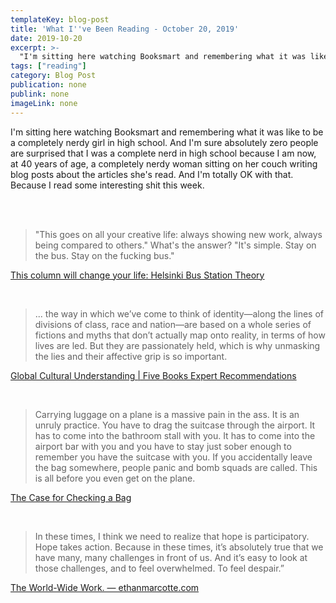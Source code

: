 ```yaml
---
templateKey: blog-post
title: 'What I''ve Been Reading - October 20, 2019'
date: 2019-10-20
excerpt: >-
  "I'm sitting here watching Booksmart and remembering what it was like to be a completely nerdy girl in high school. And I'm sure absolutely zero people are surprised that I was a complete nerd in high school because I am now, at 40 years of age, a completely nerdy woman sitting on her couch writing blog posts about the articles she's read. And I'm totally OK with that. Because I read some interesting shit this week."
tags: ["reading"]
category: Blog Post
publication: none
publink: none
imageLink: none
---
```


I'm sitting here watching Booksmart and remembering what it was like to be a completely nerdy girl in high school. And I'm sure absolutely zero people are surprised that I was a complete nerd in high school because I am now, at 40 years of age, a completely nerdy woman sitting on her couch writing blog posts about the articles she's read. And I'm totally OK with that. Because I read some interesting shit this week.

<br />
<br />

>"This goes on all your creative life: always showing new work, always being compared to others." What's the answer? "It's simple. Stay on the bus. Stay on the fucking bus."


[This column will change your life: Helsinki Bus Station Theory](http://www.theguardian.com/lifeandstyle/2013/feb/23/change-life-helsinki-bus-station-theory)

<br />

>... the way in which we’ve come to think of identity—along the lines of divisions of class, race and nation—are based on a whole series of fictions and myths that don’t actually map onto reality, in terms of how lives are led. But they are passionately held, which is why unmasking the lies and their affective grip is so important.


[Global Cultural Understanding | Five Books Expert Recommendations](https://fivebooks.com/best-books/global-cultural-understanding-ash-amin/)

<br />

>Carrying luggage on a plane is a massive pain in the ass. It is an unruly practice. You have to drag the suitcase through the airport. It has to come into the bathroom stall with you. It has to come into the airport bar with you and you have to stay just sober enough to remember you have the suitcase with you. If you accidentally leave the bag somewhere, people panic and bomb squads are called. This is all before you even get on the plane.


[The Case for Checking a Bag](https://gay.medium.com/the-case-for-checking-a-bag-b0f92968a852)

<br />

>In these times, I think we need to realize that hope is participatory. Hope takes action. Because in these times, it’s absolutely true that we have many, many challenges in front of us. And it’s easy to look at those challenges, and to feel overwhelmed. To feel despair.”


[The World-Wide Work. — ethanmarcotte.com](https://ethanmarcotte.com/wrote/the-world-wide-work/)

